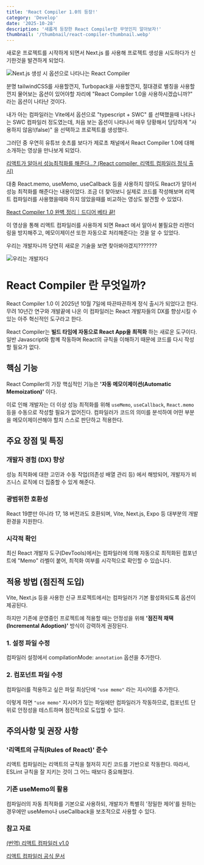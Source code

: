 ```yaml
---
title: 'React Compiler 1.0의 등장!'
category: 'Develop'
date: '2025-10-28'
description: '새롭게 등장한 React Compiler란 무엇인지 알아보자!'
thumbnail: '/thumbnail/react-compiler-thumbnail.webp'
---
```


새로운 프로젝트를 시작하게 되면서 Next.js 를 사용해 프로젝트 생성을 시도하다가 신기한것을 발견하게 되었다.

![Next.js 생성 시 옵션으로 나타나는 React Compiler](/images/react-compiler-1.png)

분명 tailwindCSS를 사용할껀지, Turbopack을 사용할껀지, 절대경로 별칭을 사용할껀지 물어보는 옵션이 있어야할 자리에 "React Compiler 1.0을 사용하시겠습니까?" 라는 옵션이 나타난 것이다.

내가 아는 컴파일러는 Vite에서 옵션으로 "typescript + SWC" 를 선택했을때 나타나는 SWC 컴파일러 정도였는데, 처음 보는 옵션이 나타나서 매우 당황해서 당당하게 "사용하지 않음!(false)" 을 선택하고 프로젝트를 생성했다.

그러던 중 우연히 유튜브 숏츠를 보다가 제로초 채널에서 React Compiler 1.0에 대해 소개하는 영상을 만나보게 되었다.

<YouTube
  videoId='JVKT7z8w5q0'
  title='리액트가 알아서 성능최적화를 해준다...? (React compiler, 리액트 컴파일러 정식 출시)'
/>

[리액트가 알아서 성능최적화를 해준다...? (React compiler, 리액트 컴파일러 정식 출시)](https://youtube.com/shorts/JVKT7z8w5q0?si=fqdeVTPfRInWCMkY)

대충 React.memo, useMemo, useCallback 등을 사용하지 않아도 React가 알아서 성능 최적화를 해준다는 내용이었다. 조금 더 찾아보니 실제로 코드를 작성해보며 리액트 컴파일러를 사용했을때와 하지 않았을때를 비교하는 영상도 발견할 수 있었다.

<YouTube
  videoId='4WyLSzwRMGg'
  title='리액트가 알아서 성능최적화를 해준다...? (React compiler, 리액트 컴파일러 정식 출시)'
/>

[React Compiler 1.0 완벽 정리｜드디어 베타 끝!](https://youtu.be/4WyLSzwRMGg?si=zrW_HlS4vNeAGuHj)

이 영상을 통해 리액트 컴파일러를 사용하게 되면 React 에서 알아서 불필요한 리렌더링을 방지해주고, 메모이제이션 또한 자동으로 처리해준다는 것을 알 수 있었다.

우리는 개발자니까 당연히 새로운 기술을 보면 찾아봐야겠지???????

![우리는 개발자다](/images/react-compiler-2.png)

# React Compiler 란 무엇일까?

React Compiler 1.0 이 2025년 10월 7일에 따끈따끈하게 정식 출시가 되었다고 한다. 무려 10년간 연구와 개발끝에 나온 이 컴파일러는 React 개발자들의 DX를 향상시킬 수 있는 아주 혁신적인 도구라고 한다.

React Compiler는 **빌드 타임에 자동으로 React App을 최적화** 하는 새로운 도구이다. 일반 Javascript와 함꼐 작동하며 React의 규칙을 이해하기 때문에 코드를 다시 작성할 필요가 없다.

## 핵심 기능

React Compiler의 가장 핵심적인 기능은 **'자동 메모이제이션(Automatic Memoization)'** 이다.

이로 인해 개발자는 더 이상 성능 최적화를 위해 `useMemo`, `useCallback`, `React.memo` 등을 수동으로 작성할 필요가 없어진다. 컴파일러가 코드의 의미를 분석하여 어떤 부분을 메모이제이션해야 할지 스스로 판단하고 적용한다.

## 주요 장점 및 특징

### 개발자 경험 (DX) 향상

성능 최적화에 대한 고민과 수동 작업(의존성 배열 관리 등) 에서 해방되어, 개발자가 비즈니스 로직에 더 집중할 수 있게 해준다.

### 광범위한 호환성

React 19뿐만 아니라 17, 18 버전과도 호환되며, Vite, Next.js, Expo 등 대부분의 개발 환경을 지원한다.

### 시각적 확인

최신 React 개발자 도구(DevTools)에서는 컴파일러에 의해 자동으로 최적화된 컴포넌트에 "Memo" 라벨이 붙어, 최적화 여부를 시각적으로 확인할 수 있습니다.

## 적용 방법 (점진적 도입)

Vite, Next.js 등을 사용한 신규 프로젝트에서는 컴파일러가 기본 활성화되도록 옵션이 제공된다.

하지만 기존에 운영중인 프로젝트에 적용할 때는 안정성을 위해 **'점진적 채택(Incremental Adoption)'** 방식이 강력하게 권장된다.

### 1. 설정 파일 수정

컴파일러 설정에서 compilationMode: `annotation` 옵션을 추가한다.

### 2. 컴포넌트 파일 수정

컴파일러를 적용하고 싶은 파일 최상단에 `"use memo"` 라는 지시어를 추가한다.

이렇게 하면 `"use memo"` 지시어가 있는 파일에만 컴파일러가 작동하므로, 컴포넌트 단위로 안정성을 테스트하며 점진적으로 도입할 수 있다.

## 주의사항 및 권장 사항

### '리액트의 규칙(Rules of React)' 준수

리액트 컴파일러는 리액트의 규칙을 철저히 지킨 코드를 기반으로 작동한다. 따라서, ESLint 규칙을 잘 지키는 것이 그 어느 때보다 중요해졌다.

### 기존 useMemo의 활용

컴파일러의 자동 최적화를 기본으로 사용하되, 개발자가 특별히 '정밀한 제어'를 원하는 경우에만 useMemo나 useCallback을 보조적으로 사용할 수 있다.

### 참고 자료

[(번역) 리액트 컴파일러 v1.0](https://ykss.netlify.app/translation/react_compiler/?utm_source=substack&utm_medium=email)

[리액트 컴파일러 공식 문서](https://ko.react.dev/learn/react-compiler)
